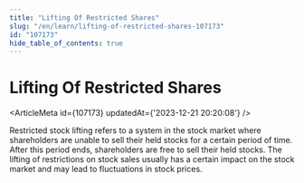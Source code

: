 ```yaml
---
title: "Lifting Of Restricted Shares"
slug: "/en/learn/lifting-of-restricted-shares-107173"
id: "107173"
hide_table_of_contents: true
---
```



# Lifting Of Restricted Shares

<ArticleMeta id={107173} updatedAt={'2023-12-21 20:20:08'} />
<div className='border-solid border-b border-t-0 my-4 border-[var(--ifm-color-gray-300)]' />

Restricted stock lifting refers to a system in the stock market where shareholders are unable to sell their held stocks for a certain period of time. After this period ends, shareholders are free to sell their held stocks. The lifting of restrictions on stock sales usually has a certain impact on the stock market and may lead to fluctuations in stock prices.
